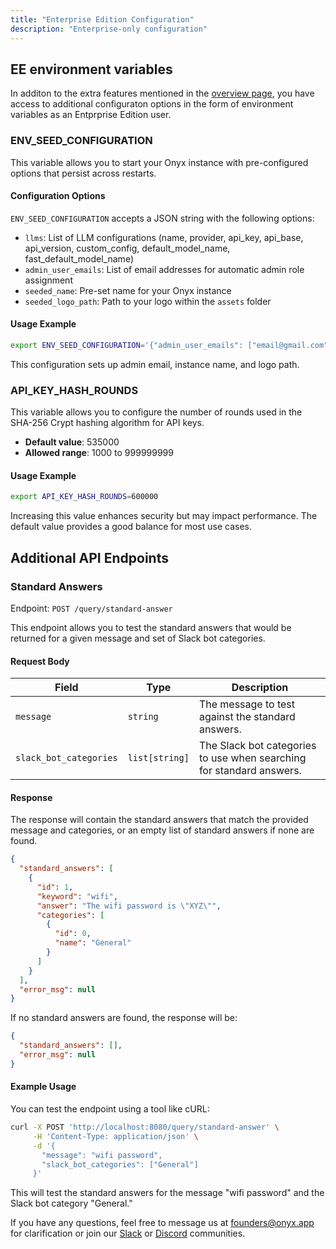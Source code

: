 ```yaml
---
title: "Enterprise Edition Configuration"
description: "Enterprise-only configuration"
---
```


## EE environment variables

In additon to the extra features mentioned in the [overview page](./overview), you have access to additional configuraton options in the form of environment variables as an Entprprise Edition user.

### ENV_SEED_CONFIGURATION

This variable allows you to start your Onyx instance with pre-configured options that persist across restarts.

#### Configuration Options

`ENV_SEED_CONFIGURATION` accepts a JSON string with the following options:

- `llms`: List of LLM configurations (name, provider, api_key, api_base, api_version, custom_config, default_model_name, fast_default_model_name)
- `admin_user_emails`: List of email addresses for automatic admin role assignment
- `seeded_name`: Pre-set name for your Onyx instance
- `seeded_logo_path`: Path to your logo within the `assets` folder

#### Usage Example

```bash
export ENV_SEED_CONFIGURATION='{"admin_user_emails": ["email@gmail.com"], "seeded_name": "Acme Corp", "seeded_logo_path": "assets/logo.png"}'
```

This configuration sets up admin email, instance name, and logo path.

### API_KEY_HASH_ROUNDS

This variable allows you to configure the number of rounds used in the SHA-256 Crypt hashing algorithm for API keys.

- **Default value**: 535000
- **Allowed range**: 1000 to 999999999

#### Usage Example

```bash
export API_KEY_HASH_ROUNDS=600000
```

Increasing this value enhances security but may impact performance. The default value provides a good balance for most use cases.

## Additional API Endpoints

### Standard Answers

Endpoint: `POST /query/standard-answer`

This endpoint allows you to test the standard answers that would be returned for a given message and set of Slack bot categories.

#### Request Body

| Field                  | Type           | Description                                                          |
| ---------------------- | -------------- | -------------------------------------------------------------------- |
| `message`              | `string`       | The message to test against the standard answers.                    |
| `slack_bot_categories` | `list[string]` | The Slack bot categories to use when searching for standard answers. |

#### Response

The response will contain the standard answers that match the provided message and categories, or an empty list of standard answers if none are found.

```json
{
  "standard_answers": [
    {
      "id": 1,
      "keyword": "wifi",
      "answer": "The wifi password is \"XYZ\"",
      "categories": [
        {
          "id": 0,
          "name": "General"
        }
      ]
    }
  ],
  "error_msg": null
}
```

If no standard answers are found, the response will be:

```json
{
  "standard_answers": [],
  "error_msg": null
}
```

#### Example Usage

You can test the endpoint using a tool like cURL:

```bash
curl -X POST 'http://localhost:8080/query/standard-answer' \
     -H 'Content-Type: application/json' \
     -d '{
       "message": "wifi password",
       "slack_bot_categories": ["General"]
     }'
```

This will test the standard answers for the message "wifi password" and the Slack bot category "General."

If you have any questions, feel free to message us at founders@onyx.app for clarification or join our 
[Slack](https://join.slack.com/t/onyx-dot-app/shared_invite/zt-34lu4m7xg-TsKGO6h8PDvR5W27zTdyhA) 
or [Discord](https://discord.gg/TDJ59cGV2X) communities.
